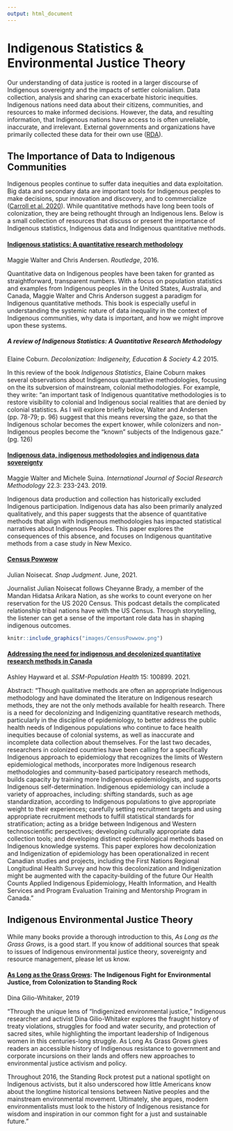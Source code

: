 ```yaml
---
output: html_document
---
```


# Indigenous Statistics & Environmental Justice Theory
Our understanding of data justice is rooted in a larger discourse of Indigenous sovereignty and the impacts of settler colonialism. Data collection, analysis and sharing can exacerbate historic inequities. Indigenous nations need data about their citizens, communities, and resources to make informed decisions. However, the data, and resulting information, that Indigenous nations have access to is often unreliable, inaccurate, and irrelevant. External governments and organizations have primarily collected these data for their own use ([RDA](https://www.rd-alliance.org/group/international-indigenous-data-sovereignty-ig/case-statement/international-indigenous-data)). 

## The Importance of Data to Indigenous Communities
Indigenous peoples continue to suffer data inequities and data exploitation. Big data and secondary data are important tools for Indigenous peoples to make decisions, spur innovation and discovery, and to commercialize ([Carroll et al. 2020](https://repository.oceanbestpractices.org/bitstream/handle/11329/1507/1158-8528-2-PB.pdf?sequence=1&isAllowed=y)). While quantitative methods have long been tools of colonization, they are being rethought through an Indigenous lens. Below is a small collection of resources that discuss or present the importance of Indigenous statistics, Indigenous data and Indigenous quantitative methods.

#### [Indigenous statistics: A quantitative research methodology](https://www.taylorfrancis.com/books/mono/10.4324/9781315426570/indigenous-statistics-maggie-walter-chris-andersen){-} 
Maggie Walter and Chris Andersen. *Routledge*, 2016. 

Quantitative data on Indigenous peoples have been taken for granted as straightforward, transparent numbers. With a focus on population statistics and examples from Indigenous peoples in the United States, Australia, and Canada, Maggie Walter and Chris Anderson suggest a paradigm for Indigenous quantitative methods. This book is especially useful in understanding the systemic nature of data inequality in the context of Indigenous communities, why data is important, and how we might improve upon these systems.

##### A review of Indigenous Statistics: A Quantitative Research Methodology {-} 
Elaine Coburn. *Decolonization: Indigeneity, Education & Society* 4.2 2015. 

In this review of the book *Indigenous Statistics*, Elaine Coburn makes several observations about Indigenous quantitative methodologies, focusing on the its subversion of mainstream, colonial methodologies. For example, they write: "an important task of Indigenous quantitative methodologies is to restore visibility to colonial and Indigenous social realities that are denied by colonial statistics. As I will explore briefly below, Walter and Andersen (pp. 78-79; p. 96) suggest that this means reversing the gaze, so that the Indigenous scholar becomes the expert knower, while colonizers and non-Indigenous peoples become the “known” subjects of the Indigenous gaze." (pg. 126)


#### [Indigenous data, indigenous methodologies and indigenous data sovereignty](https://www.tandfonline.com/doi/full/10.1080/13645579.2018.1531228) {-}
Maggie Walter and Michele Suina. *International Journal of Social Research Methodology* 22.3: 233-243. 2019.

Indigenous data production and collection has historically excluded Indigenous participation. Indigenous data has also been primarily analyzed qualitatively, and this paper suggests that the absence of quantitative methods that align with Indigenous methodologies has impacted statistical narratives about Indigenous Peoples. This paper explores the consequences of this absence, and focuses on Indigenous quantitative methods from a case study in New Mexico. 


#### [Census Powwow](https://open.spotify.com/episode/28040mhUkpvUtas8bd6rmE?si=e0j9BvQ5R9m3e0AGbZajSw) {-}
Julian Noisecat. *Snap Judgment*. June, 2021. 

Journalist Julian Noisecat follows Cheyanne Brady, a member of the Mandan Hidatsa Arikara Nation, as she works to count everyone on her reservation for the US 2020 Census. This podcast details the complicated relationship tribal nations have with the US Census. Through storytelling, the listener can get a sense of the important role data has in shaping indigenous outcomes.

```r
knitr::include_graphics("images/CensusPowwow.png")

```


#### [Addressing the need for indigenous and decolonized quantitative research methods in Canada](https://www.sciencedirect.com/science/article/pii/S2352827321001749) {-}
Ashley Hayward et al. *SSM-Population Health* 15: 100899. 2021. 

Abstract: "Though qualitative methods are often an appropriate Indigenous methodology and have dominated the literature on Indigenous research methods, they are not the only methods available for health research. There is a need for decolonizing and Indigenizing quantitative research methods, particularly in the discipline of epidemiology, to better address the public health needs of Indigenous populations who continue to face health inequities because of colonial systems, as well as inaccurate and incomplete data collection about themselves. For the last two decades, researchers in colonized countries have been calling for a specifically Indigenous approach to epidemiology that recognizes the limits of Western epidemiological methods, incorporates more Indigenous research methodologies and community-based participatory research methods, builds capacity by training more Indigenous epidemiologists, and supports Indigenous self-determination. Indigenous epidemiology can include a variety of approaches, including: shifting standards, such as age standardization, according to Indigenous populations to give appropriate weight to their experiences; carefully setting recruitment targets and using appropriate recruitment methods to fulfill statistical standards for stratification; acting as a bridge between Indigenous and Western technoscientific perspectives; developing culturally appropriate data collection tools; and developing distinct epidemiological methods based on Indigenous knowledge systems. This paper explores how decolonization and Indigenization of epidemiology has been operationalized in recent Canadian studies and projects, including the First Nations Regional Longitudinal Health Survey and how this decolonization and Indigenization might be augmented with the capacity-building of the future Our Health Counts Applied Indigenous Epidemiology, Health Information, and Health Services and Program Evaluation Training and Mentorship Program in Canada."

## Indigenous Environmental Justice Theory
While many books provide a thorough introduction to this, *As Long as the Grass Grows*, is a good start. If you know of additional sources that speak to issues of Indigenous environmental justice theory, sovereignty and resource management, please let us know.

#### [As Long as the Grass Grows](http://www.beacon.org/As-Long-as-Grass-Grows-P1445.aspx): The Indigenous Fight for Environmental Justice, from Colonization to Standing Rock
Dina Gilio-Whitaker, 2019

"Through the unique lens of “Indigenized environmental justice,” Indigenous researcher and activist Dina Gilio-Whitaker explores the fraught history of treaty violations, struggles for food and water security, and protection of sacred sites, while highlighting the important leadership of Indigenous women in this centuries-long struggle. As Long As Grass Grows gives readers an accessible history of Indigenous resistance to government and corporate incursions on their lands and offers new approaches to environmental justice activism and policy.

Throughout 2016, the Standing Rock protest put a national spotlight on Indigenous activists, but it also underscored how little Americans know about the longtime historical tensions between Native peoples and the mainstream environmental movement. Ultimately, she argues, modern environmentalists must look to the history of Indigenous resistance for wisdom and inspiration in our common fight for a just and sustainable future."